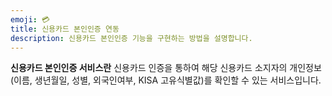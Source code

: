 ```yaml
---
emoji: 💳
title: 신용카드 본인인증 연동
description: 신용카드 본인인증 기능을 구현하는 방법을 설명합니다.
---
```





**신용카드 본인인증 서비스란** 신용카드 인증을 통하여 해당 신용카드 소지자의 개인정보(이름, 생년월일, 성별, 외국인여부, KISA 고유식별값)를 확인할 수 있는 서비스입니다.

<Figure src="/gitbook-assets/ko/image (260).png" caption="신용카드 본인인증 화면 예시" />
